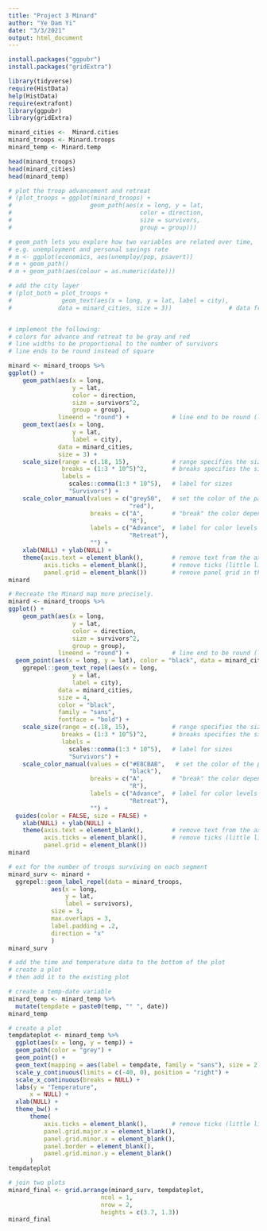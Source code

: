 ```yaml
---
title: "Project 3 Minard"
author: "Ye Dam Yi"
date: "3/3/2021"
output: html_document
---
```

```r
install.packages("ggpubr")
install.packages("gridExtra")

```
```r
library(tidyverse)
require(HistData)
help(HistData)
require(extrafont)
library(ggpubr)
library(gridExtra)

```

```r
minard_cities <-  Minard.cities
minard_troops <- Minard.troops
minard_temp <- Minard.temp

head(minard_troops)
head(minard_cities)
head(minard_temp)
```

```r
# plot the troop advancement and retreat
# (plot_troops = ggplot(minard_troops) +
#                      geom_path(aes(x = long, y = lat,
#                                    color = direction,
#                                    size = survivors,
#                                    group = group)))

# geom_path lets you explore how two variables are related over time,
# e.g. unemployment and personal savings rate
# m <- ggplot(economics, aes(unemploy/pop, psavert))
# m + geom_path()
# m + geom_path(aes(colour = as.numeric(date)))

# add the city layer
# (plot_both = plot_troops +
#              geom_text(aes(x = long, y = lat, label = city),
#             data = minard_cities, size = 3))                # data from minard_cities


# implement the following:
# colors for advance and retreat to be gray and red
# line widths to be proportional to the number of survivors
# line ends to be round instead of square

minard <- minard_troops %>% 
ggplot() +
    geom_path(aes(x = long, 
                  y = lat, 
                  color = direction, 
                  size = survivors^2, 
                  group = group), 
              lineend = "round") +            # line end to be round (lineend = "round")
    geom_text(aes(x = long,
                  y = lat,
                  label = city),
              data = minard_cities, 
              size = 3) + 
    scale_size(range = c(.18, 15),            # range specifies the size of the plotting symbol (path here)
               breaks = (1:3 * 10^5)^2,       # breaks specifies the size breaks of the plotting symbol
               labels = 
                 scales::comma(1:3 * 10^5),   # label for sizes
                 "Survivors") +
    scale_color_manual(values = c("grey50",   # set the color of the path to grey and red
                                  "red"), 
                       breaks = c("A",        # "break" the color depending on the direction
                                  "R"), 
                       labels = c("Advance",  # label for color levels
                                  "Retreat"),
                       "") +
    xlab(NULL) + ylab(NULL) +
    theme(axis.text = element_blank(),        # remove text from the axis
          axis.ticks = element_blank(),       # remove ticks (little lines sticking out of the axis)
          panel.grid = element_blank())       # remove panel grid in the plot
minard
```


```r
# Recreate the Minard map more precisely.
minard <- minard_troops %>% 
ggplot() +
    geom_path(aes(x = long, 
                  y = lat, 
                  color = direction, 
                  size = survivors^2, 
                  group = group), 
              lineend = "round") +            # line end to be round (lineend = "round")
  geom_point(aes(x = long, y = lat), color = "black", data = minard_cities) +
    ggrepel::geom_text_repel(aes(x = long,
                  y = lat,
                  label = city),
              data = minard_cities, 
              size = 4,
              color = "black",
              family = "sans",
              fontface = "bold") + 
    scale_size(range = c(.18, 15),            # range specifies the size of the plotting symbol (path here)
               breaks = (1:3 * 10^5)^2,       # breaks specifies the size breaks of the plotting symbol
               labels = 
                 scales::comma(1:3 * 10^5),   # label for sizes
                 "Survivors") +
    scale_color_manual(values = c("#E8CBAB",   # set the color of the path to beige and black
                                  "black"), 
                       breaks = c("A",        # "break" the color depending on the direction
                                  "R"), 
                       labels = c("Advance",  # label for color levels
                                  "Retreat"),
                       "") +
  guides(color = FALSE, size = FALSE) + 
    xlab(NULL) + ylab(NULL) +
    theme(axis.text = element_blank(),        # remove text from the axis
          axis.ticks = element_blank(),       # remove ticks (little lines sticking out of the axis)
          panel.grid = element_blank()) 
minard

```



```r
# ext for the number of troops surviving on each segment 
minard_surv <- minard + 
  ggrepel::geom_label_repel(data = minard_troops,
            aes(x = long,
                y = lat,
                label = survivors), 
            size = 3,
            max.overlaps = 3,
            label.padding = .2,
            direction = "x"
            )
minard_surv

```


```r
# add the time and temperature data to the bottom of the plot
# create a plot
# then add it to the existing plot

# create a temp-date variable
minard_temp <- minard_temp %>% 
  mutate(tempdate = paste0(temp, "° ", date))
minard_temp

# create a plot
tempdateplot <- minard_temp %>% 
  ggplot(aes(x = long, y = temp)) +
  geom_path(color = "grey") +
  geom_point() +
  geom_text(mapping = aes(label = tempdate, family = "sans"), size = 2, show.legend = FALSE, vjust = 2, hjust = -.005) + 
  scale_y_continuous(limits = c(-40, 0), position = "right") +
  scale_x_continuous(breaks = NULL) +
  labs(y = "Temperature",
      x = NULL) +
  xlab(NULL) +
  theme_bw() + 
      theme(    
          axis.ticks = element_blank(),       # remove ticks (little lines sticking out of the axis)
          panel.grid.major.x = element_blank(),
          panel.grid.minor.x = element_blank(),
          panel.border = element_blank(),
          panel.grid.minor.y = element_blank()
      )
tempdateplot

```

```r
# join two plots
minard_final <- grid.arrange(minard_surv, tempdateplot,
                          ncol = 1,
                          nrow = 2,
                          heights = c(3.7, 1.3))
minard_final

```
